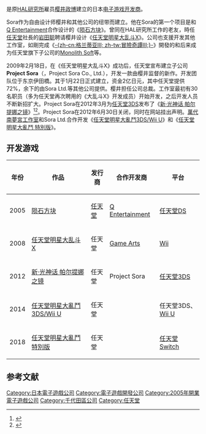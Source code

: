 {{NoteTA
| G1 = Games
| G2 = Nintendo
}}

{{Infobox company
| name = Sora有限公司
| name_en = Sora Co. Ltd.
| native_name_lang = ja
| logo = [[File:Sora_Ltd.png|200px]]
| type = [[有限公司|有限公司]]
| native_name = 有限会社ソラ
| foundation = 2005年8月15日
| location = [[日本|日本]][[東京都|東京都]][[千代田區|千代田區]][[飯田橋|飯田橋]]
| founder = [[樱井政博|樱井政博]]
| key_people = 樱井政博<small>（代表取締役社長）</small>
| industry = [[电子游戏产业|电子游戏产业]]
| products = [[电子游戏|电子游戏]]
| revenue =
| operating_income =
| net_income =
| num_employees =
| homepage =
}}

{{Nihongo|'''Sora有限公司'''|有限会社ソラ|Sora Co. Ltd.}}是原[[HAL研究所|HAL研究所]]雇员[[樱井政博|樱井政博]]建立的日本[[电子游戏开发商|电子游戏开发商]]。

Sora作为自由设计师樱井和其他公司的纽带而建立。他在Sora的第一个项目是和[[Q_Entertainment|Q Entertainment]]合作设计的《[[陨石方块|陨石方块]]》。曾同在HAL研究所工作的老友，時任[[任天堂|任天堂]]社長的[[岩田聪|岩田聪]]聘请樱井设计《[[任天堂明星大乱斗X|任天堂明星大乱斗X]]》。公司也支援开发其他工作室，如剛完成《[[冒險奇譚III|-{zh-cn:格兰蒂亚III; zh-tw:冒險奇譚III;}-]]》開發的{{le|Game Arts}}和后来成为任天堂旗下子公司的[[Monolith_Soft|Monolith Soft]]等。

2009年2月18日，在《任天堂明星大乱斗X》成功后，任天堂宣布建立子公司'''Project Sora'''（{{lang|ja|株式会社プロジェクトソラ}}，Project Sora Co., Ltd.），开发一款由樱井监督的新作。开发团队位于东京伊田橋。其于1月22日正式建立，资金2亿日元，其中任天堂提供72%，余下的由Sora Ltd.等其他公司提供。樱井担任公司总裁。工作室最初有30名职员（多为任天堂再次聘用的《大乱斗X》开发成员）开始开发，之后开发人员不断新招扩大。Project Sora在2012年3月为[[任天堂3DS|任天堂3DS]]发布了《[[新·光神话_帕尔提娜之镜|新·光神话 帕尔提娜之镜]]》<ref>{{cite web |url=http://kotaku.com/5155580/smash-bros-creator-and-nintendo-announce-new-title-new-company |title=Smash Bros. Creator And Nintendo Announce New Title, New Company |publisher=Kotaku.com |date=2009-02-18 |accessdate=2012-01-05 |archive-date=2018-11-13 |archive-url=https://web.archive.org/web/20181113071215/https://kotaku.com/5155580/smash-bros-creator-and-nintendo-announce-new-title-new-company |dead-url=no }}</ref><ref>{{cite web |author=Pedro Hernandez |url=http://www.nintendoworldreport.com/news/28793 |title=Kid Icarus: Uprising Japanese Release Date Announced |publisher=Nintendo World Report |date=2011-12-26 |accessdate=2012-06-29 |archive-date=2013-11-05 |archive-url=https://web.archive.org/web/20131105102209/http://www.nintendoworldreport.com/news/28793 |dead-url=no }}</ref>。Project Sora在2012年6月30日关闭，同时在网站挂出声明。[[萬代南夢宮娛樂|萬代南夢宮工作室]]和Sora Ltd.合作开发《[[任天堂明星大亂鬥3DS/Wii_U|任天堂明星大亂鬥3DS/Wii U]]》和《[[任天堂明星大亂鬥_特別版|任天堂明星大亂鬥 特別版]]》。

== 开发游戏 ==

{| class="wikitable" style="width:70%"
|-
! 年份
! 作品
! 发行商
!合作开发商
! 平台
|-
| 2005
| [[陨石方块|陨石方块]]
| [[任天堂|任天堂]]
| [[Q_Entertainment|Q Entertainment]]
| [[任天堂DS|任天堂DS]]
|-
| 2008
| [[任天堂明星大乱斗X|任天堂明星大乱斗X]]
| 任天堂
| [[Game_Arts|Game Arts]]
| [[Wii|Wii]]
|-
| 2012
| [[新·光神话_帕尔提娜之镜|新·光神话 帕尔提娜之镜]]
| 任天堂
| Project Sora
| [[任天堂3DS|任天堂3DS]]
|-
| 2014
| [[任天堂明星大亂鬥3DS/Wii_U|任天堂明星大亂鬥3DS/Wii U]]
| 任天堂
| {{link-ja|萬代南夢宮工作室|バンダイナムコスタジオ}}
| 任天堂3DS、[[Wii_U|Wii U]]
|-
| 2018
| [[任天堂明星大亂鬥_特別版|任天堂明星大亂鬥 特別版]]
| 任天堂
| {{link-ja|萬代南夢宮工作室|バンダイナムコスタジオ}}
| [[任天堂Switch|任天堂Switch]]
|}

== 参考文献 ==
{{Reflist}}

{{任天堂开发团队}}
{{任天堂明星大亂鬥系列|expanded}}

{{DEFAULTSORT:Sora}}
[[Category:日本電子遊戲公司|Category:日本電子遊戲公司]]
[[Category:電子遊戲開發公司|Category:電子遊戲開發公司]]
[[Category:2005年開業電子遊戲公司|Category:2005年開業電子遊戲公司]]
[[Category:千代田區公司|Category:千代田區公司]]
[[Category:任天堂|Category:任天堂]]